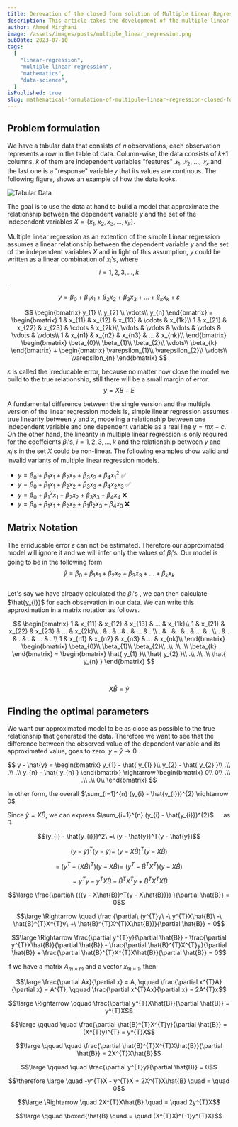 ```yaml
---
title: Derevation of the closed form solution of Multiple Linear Regression.
description: This article takes the development of the multiple linear regression concept, from the ground up. From the shape of data to the full fledged mathematical model.
author: Ahmed Mirghani
image: /assets/images/posts/multiple_linear_regression.png
pubDate: 2023-07-10
tags:
  [
    "linear-regression",
    "multiple-linear-regression",
    "mathematics",
    "data-science",
  ]
isPublished: true
slug: mathematical-formulation-of-multipule-linear-regression-closed-form-solution
---
```


## Problem formulation

We have a tabular data that consists of 𝑛 observations, each observation represents a row in the table of data. Column-wise, the data consists of 𝑘+1 columns. 𝑘 of them are independent variables "features" $𝑥_1$, $𝑥_2$, ..., $𝑥_𝑘$ and the last one is a "response" variable 𝑦 that its values are continous. The following figure, shows an example of how the data looks.

![Tabular Data](./images/MLR.png)

The goal is to use the data at hand to build a model that approximate the relationship between the dependent variable $y$ and the set of the independent variables $X= \{x_{1}, x_{2}, x_{3}, ..., x_{k} \}$.

Multiple linear regression as an extention of the simple Linear regression assumes a linear relationship between the dependent variable $y$ and the set of the independent variables $X$ and in light of this assumption, $y$ could be written as a linear combination of $x_{i}$'s, where $$i = 1,2,3, ..., k$$.

$$
y = \beta_{0} + \beta_{1}x_{1} + \beta_{2}x_{2} + \beta_{3}x_{3} + ... + \beta_{k}x_{k} + \varepsilon
$$

$$
\begin{bmatrix}
y_{1} \\
y_{2} \\
\vdots\\
y_{n}
\end{bmatrix} =
\begin{bmatrix}
1      & x_{11}  & x_{12} & x_{13} & \cdots & x_{1k}\\
1      & x_{21}  & x_{22} & x_{23} & \cdots & x_{2k}\\
\vdots &  \vdots & \vdots & \vdots & \vdots &   \vdots\\
1 & x_{n1} & x_{n2} & x_{n3} & ... & x_{nk}\\
\end{bmatrix} \begin{bmatrix}
\beta_{0}\\
\beta_{1}\\
\beta_{2}\\
\vdots\\
\beta_{k}
\end{bmatrix} + \begin{bmatrix}
\varepsilon_{1}\\
\varepsilon_{2}\\
\vdots\\
\varepsilon_{n}
\end{bmatrix}
$$

$\varepsilon$ is called the irreducable error, because no matter how close the model we build to the true relationship, still there will be a small margin of error.
$$ y = XB + E$$

A fundamental difference between the single version and the multiple version of the linear regression models is, simple linear regression assumes true linearity between $y$ and $x$, modeling a relationship between one independent variable and one dependent variable as a real line $y = mx + c$.  
On the other hand, the linearity in multiple linear regression is only required for the coeffcients $\beta_{i}$'s, $i=1,2,3,...,k$ and the relationship between $y$ and $x_{i}$'s in the set $X$ could be non-linear. The following examples show valid and invalid variants of multiple linear regression models.

- $y = \beta_{0} + \beta_{1}x_{1} + \beta_{2}x_{2} + \beta_{3}x_{3} + \beta_{4}x^{2}_{1}$ ✅
- $y = \beta_{0} + \beta_{1}x_{1} + \beta_{2}x_{2} + \beta_{3}x_{3} + \beta_{4}x_{2}x_{3}$ ✅
- $y = \beta_{0} + \beta^{2}_{1}x_{1} + \beta_{2}x_{2} + \beta_{3}x_{3} + \beta_{4}x_{4}$ ❌
- $y = \beta_{0} + \beta_{1}x_{1} + \beta_{2}x_{2} + \beta_{1}\beta_{2}x_{3} + \beta_{4}x_{3}$ ❌

## Matrix Notation

The erriducable error $\varepsilon$ can not be estimated. Therefore our approximated model will ignore it and we will infer only the values of $\beta_{i}$'s. Our model is going to be in the following form  
$$\hat{y} = \beta_{0} + \beta_{1}x_{1} + \beta_{2}x_{2} + \beta_{3}x_{3} + ... + \beta_{k}x_{k}$$  
Let's say we have already calculated the $\beta_{i}$'s , we can then calculate $\hat{y_{i}}$ for each observation in our data. We can write this approximation in a matrix notation as follows.

$$
\begin{bmatrix}
1 & x_{11} & x_{12} & x_{13} & ... & x_{1k}\\
1 & x_{21} & x_{22} & x_{23} & ... & x_{2k}\\
. &  .     &  .     &    .   & ... &   .   \\
. &  .     &  .     &    .   & ... &   .   \\
. &  .     &  .     &    .   & ... &   .   \\
1 & x_{n1} & x_{n2} & x_{n3} & ... & x_{nk}\\
\end{bmatrix} \begin{bmatrix}
\beta_{0}\\
\beta_{1}\\
\beta_{2}\\
.\\
.\\
.\\
\beta_{k}
\end{bmatrix} = \begin{bmatrix}
\hat{ y_{1} }\\
\hat{ y_{2} }\\
.\\
.\\
.\\
\hat{ y_{n} }
\end{bmatrix}
$$

<br />

$$
X\hat{B} = \hat{y}
$$

## Finding the optimal parameters

We want our approximated model to be as close as possible to the true relationship that generated the data. Therefore we want to see that the difference between the observed value of the dependent variable and its approximated value, goes to zero. $y - \hat{y} \rightarrow 0$.

$$
y - \hat{y} = \begin{bmatrix}
y_{1} - \hat{ y_{1} }\\
y_{2} - \hat{ y_{2} }\\
.\\
.\\
.\\
y_{n} - \hat{ y_{n} }
\end{bmatrix} \rightarrow \begin{bmatrix}
0\\
0\\
.\\
.\\
.\\
0\\
\end{bmatrix}
$$

In other form, the overall $\sum_{i=1}^{n} (y_{i} - \hat{y_{i}})^{2} \rightarrow 0$

Since $\hat{y} = X\hat{B}$, we can express $\sum_{i=1}^{n} (y_{i} - \hat{y_{i}})^{2}$ &emsp; as ↴

$$(y_{i} - \hat{y_{i}})^2\ =\ (y - \hat{y})^T(y - \hat{y})$$

$$(y - \hat{y} )^T(y - \hat{y} ) =\ (y - X\hat{B} )^T(y - X\hat{B} )$$

$$ =\ (y^{T} - (X\hat{B})^{T})(y - X\hat{B}) =\ (y^{T} - \hat{B}^{T}X^{T})(y - X\hat{B})$$

$$ = y^{T}y - y^{T}X\hat{B} - \hat{B}^{T}X^{T}y + \hat{B}^{T}X^{T}X\hat{B}$$

$$\large \frac{\partial\ ({(y - X\hat{B})^T(y - X\hat{B})}) }{\partial \hat{B}} = 0$$

$$\large \Rightarrow \quad \frac {\partial\ (y^{T}y\ -\ y^{T}X\hat{B}\ -\ \hat{B}^{T}X^{T}y\ +\ \hat{B}^{T}X^{T}X\hat{B})}{\partial \hat{B}} = 0$$

$$\large \Rightarrow \frac{\partial y^{T}y}{\partial \hat{B}} - \frac{\partial  y^{T}X\hat{B}}{\partial \hat{B}} - \frac{\partial \hat{B}^{T}X^{T}y}{\partial \hat{B}} + \frac{\partial \hat{B}^{T}X^{T}X\hat{B}}{\partial \hat{B}} = 0$$

if we have a matrix $A_{m \times m}$ and a vector $x_{m \times 1}$, then:

$$\large \frac{\partial Ax}{\partial x} = A, \qquad \frac{\partial x^{T}A}{\partial x} = A^{T}, \qquad \frac{\partial x^{T}Ax}{\partial x} = 2A^{T}x$$

$$\large \Rightarrow \qquad \frac{\partial  y^{T}X\hat{B}}{\partial \hat{B}} = y^{T}X$$

$$\large \qquad \quad \frac{\partial \hat{B}^{T}X^{T}y}{\partial \hat{B}} = (X^{T}y)^{T} = y^{T}X$$

$$\large \qquad \quad \frac{\partial \hat{B}^{T}X^{T}X\hat{B}}{\partial \hat{B}} = 2X^{T}X\hat{B}$$

$$\large \qquad \quad \frac{\partial y^{T}y}{\partial \hat{B}} = 0$$

$$\therefore \large \quad -y^{T}X - y^{T}X + 2X^{T}X\hat{B} \quad = \quad 0$$

$$\large \Rightarrow \quad 2X^{T}X\hat{B} \quad = \quad 2y^{T}X$$

$$\large \qquad \boxed{\hat{B} \quad = \quad (X^{T}X)^{-1}y^{T}X}$$
